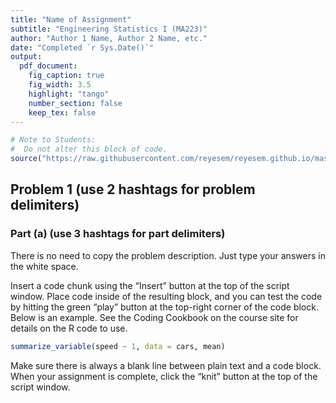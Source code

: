 ```yaml
---
title: "Name of Assignment"
subtitle: "Engineering Statistics I (MA223)"
author: "Author 1 Name, Author 2 Name, etc."
date: "Completed `r Sys.Date()`"
output:
  pdf_document:
    fig_caption: true
    fig_width: 3.5
    highlight: "tango"
    number_section: false
    keep_tex: false
---
```


```r
# Note to Students:
#  Do not alter this block of code.
source("https://raw.githubusercontent.com/reyesem/reyesem.github.io/master/files/MA223/MA223Setup.R")
```


## Problem 1 (use 2 hashtags for problem delimiters)

### Part (a) (use 3 hashtags for part delimiters)
There is no need to copy the problem description.  Just type your answers in the white space.

Insert a code chunk using the "Insert" button at the top of the script window.  Place code inside of the resulting block, and you can test the code by hitting the green "play" button at the top-right corner of the code block.  Below is an example.  See the Coding Cookbook on the course site for details on the R code to use.

```r
summarize_variable(speed ~ 1, data = cars, mean)
```

Make sure there is always a blank line between plain text and a code block.  When your assignment is complete, click the "knit" button at the top of the script window.
